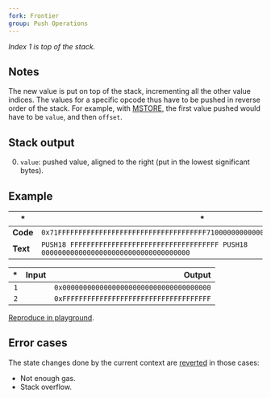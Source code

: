 ```yaml
---
fork: Frontier
group: Push Operations
---
```


*Index 1 is top of the stack.*

## Notes

The new value is put on top of the stack, incrementing all the other value indices. The values for a specific opcode thus have to be pushed in reverse order of the stack. For example, with [MSTORE](/#52), the first value pushed would have to be `value`, and then `offset`.

## Stack output

0. `value`: pushed value, aligned to the right (put in the lowest significant bytes).

## Example

| * | * |
|---|---|
| **Code** | `0x71FFFFFFFFFFFFFFFFFFFFFFFFFFFFFFFFFFFF71000000000000000000000000000000000000` |
| **Text** | `PUSH18 FFFFFFFFFFFFFFFFFFFFFFFFFFFFFFFFFFFF PUSH18 000000000000000000000000000000000000` |

| * | Input | Output |
|--:|------:|-------:|
| `1` | | `0x000000000000000000000000000000000000` |
| `2` | | `0xFFFFFFFFFFFFFFFFFFFFFFFFFFFFFFFFFFFF` |

[Reproduce in playground](/?unit=Wei&codeType=Mnemonic&code='zx~~~~~~%5Cnz'~FFFFFFzPUSH18%200%01z~_).

## Error cases

The state changes done by the current context are [reverted](#FD) in those cases:
- Not enough gas.
- Stack overflow.
